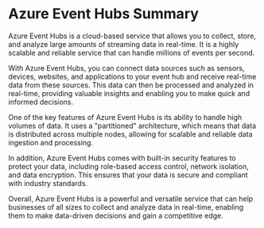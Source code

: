 

# Azure Event Hubs Summary

Azure Event Hubs is a cloud-based service that allows you to collect, store, and analyze large amounts of streaming data in real-time. It is a highly scalable and reliable service that can handle millions of events per second.

With Azure Event Hubs, you can connect data sources such as sensors, devices, websites, and applications to your event hub and receive real-time data from these sources. This data can then be processed and analyzed in real-time, providing valuable insights and enabling you to make quick and informed decisions.

One of the key features of Azure Event Hubs is its ability to handle high volumes of data. It uses a "partitioned" architecture, which means that data is distributed across multiple nodes, allowing for scalable and reliable data ingestion and processing.

In addition, Azure Event Hubs comes with built-in security features to protect your data, including role-based access control, network isolation, and data encryption. This ensures that your data is secure and compliant with industry standards.

Overall, Azure Event Hubs is a powerful and versatile service that can help businesses of all sizes to collect and analyze data in real-time, enabling them to make data-driven decisions and gain a competitive edge. 